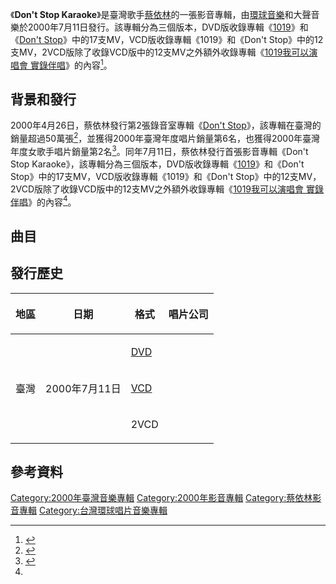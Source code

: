 {{Infobox album
| name           = Don't Stop Karaoke
| type           = compilation
| artist         = [[蔡依林|蔡依林]]
| cover          = Jolin Tsai - Don't Stop Karaoke (VCD edition).jpg
| released       = {{Start date|2000|07|11}}
| genre          = [[流行_(音樂類型)|流行]]
| length         = {{Duration|72:28}}
| label          = 
* [[環球唱片_(台灣)|環球音樂]]
* 大聲音樂
| prev_title     = [[Don't_Stop|Don't Stop]]
| prev_year      = 2000
| next_title     = [[Show_Your_Love|Show Your Love]]
| next_year      = 2000
}}

《'''Don't Stop Karaoke'''》是臺灣歌手[[蔡依林|蔡依林]]的一張影音專輯，由[[環球唱片_(台灣)|環球音樂]]和大聲音樂於2000年7月11日發行。該專輯分為三個版本，DVD版收錄專輯《[[1019_(專輯)|1019]]》和《[[Don't_Stop|Don't Stop]]》中的17支MV，VCD版收錄專輯《1019》和《Don't Stop》中的12支MV，2VCD版除了收錄VCD版中的12支MV之外額外收錄專輯《[[1019我可以演唱會_實錄伴唱|1019我可以演唱會 實錄伴唱]]》的內容<ref name=":0">{{Citation|title=Don't Stop Karaoke|url=https://music.douban.com/subject/21362508/|accessdate=2022-01-01|language=zh-CN|last=蔡依林|archive-date=2016-08-15|archive-url=https://web.archive.org/web/20160815084117/https://music.douban.com/subject/21362508/|dead-url=no}}</ref>。

== 背景和發行 ==
2000年4月26日，蔡依林發行第2張錄音室專輯《[[Don't_Stop|Don't Stop]]》，該專輯在臺灣的銷量超過50萬張<ref>{{Cite web|title=娱乐首页_内容中心_新浪网|url=http://ent.sina.com.cn/pop_music/2000-06-29/9341.shtml|access-date=2022-01-01|work=ent.sina.com.cn|archive-date=2006-06-26|archive-url=https://web.archive.org/web/20060626085651/http://ent.sina.com.cn/pop_music/2000-06-29/9341.shtml|dead-url=no}}</ref>，並獲得2000年臺灣年度唱片銷量第6名，也獲得2000年臺灣年度女歌手唱片銷量第2名<ref>{{Cite web|title=【转闲扒唱片销量】市场下滑，真正各地都大卖的也...|url=https://web.archive.org/web/20131220064849/https://www.douban.com/group/topic/39688742/|access-date=2022-01-01|date=2013-12-20|work=web.archive.org}}</ref>。同年7月11日，蔡依林發行首張影音專輯《Don't Stop Karaoke》，該專輯分為三個版本，DVD版收錄專輯《[[1019_(專輯)|1019]]》和《Don't Stop》中的17支MV，VCD版收錄專輯《1019》和《Don't Stop》中的12支MV，2VCD版除了收錄VCD版中的12支MV之外額外收錄專輯《[[1019我可以演唱會_實錄伴唱|1019我可以演唱會 實錄伴唱]]》的內容<ref name=":0" />。

== 曲目 ==
{{Tracklist
| headline = 《Don't Stop Karaoke》{{nobold|——DVD版}}
| total_length = 72:28

| title1 = [[Don't_Stop_(歌曲)|Don't Stop]]
| music1 = [[七小龙|Rachel Stevens]]<br />[[七小龙|Hannah Spearritt]]<br />[[七小龙|Bradley McIntosh]]<br />[[七小龙|Jon Lee]]<br />[[七小龙|Paul Cattermole]]<br />[[七小龙|Jo O'Meara]]<br />[[七小龙|Tina Barrett]]<br />Eliot Kennedy<br />Mike Percy<br />Tim Lever
| lyrics1 = [[艾莉絲_(主持人)|曾莉婷]]
| length1 = 3:34

| title2 = 你快樂嗎
| music2 = -{涂}-惠元
| lyrics2 = 胡如虹
| length2 = 4:36

| title3 = 什麼樣的愛
| music3 = 葉良俊
| lyrics3 = [[黃舒駿|黃舒駿]]
| length3 = 3:59

| title4 = You Gotta Know
| music4 = [[陳偉_(音樂人)|陳偉]]
| lyrics4 = 呂學涵
| length4 = 4:00

| title5 = [[我知道你很難過|我知道你很難過]]
| music5 = 葉良俊
| lyrics5 = 胡如虹
| length5 = 5:10

| title6 = Because of You
| music6 = Anders Bagge<br />Arnthor Birgisson<br />Christian Karlsson<br />Patrick Tucker
| lyrics6 = -{于}-光中
| length6 = 4:41

| title7 = 怪我太年輕
| music7 = -{涂}-惠元
| lyrics7 = [[林秋离|林秋離]]
| length7 = 4:44

| title8 = Good-Bye
| music8 = [[陳輝陽|陳輝陽]]
| lyrics8 = 曾莉婷<br />[[李峻一|李峻]]
| length8 = 4:41

| title9 = 嗨
| music9 = 劉志文
| lyrics9 = 陳靜楠
| length9 = 3:58

| title10 = 永恆
| music10 = [[李偲菘|李偲菘]]
| lyrics10 = 莊靜文
| length10 = 4:21

| title11 = [[和世界做鄰居|和世界做鄰居]]
| music11 = [[伍樂城|伍樂城]]
| lyrics11 = 莊靜文
| length11 = 3:53

| title12 = 猜想
| music12 = [[罗南·基廷|Ronan Keating]]<br />[[斯蒂芬·盖特利|Stephen Gately]]<br />Shane Lynch<br />Keith Duffy<br />Martin Brannigan<br />Ray Hedges
| lyrics12 = [[姚若龍|姚若龍]]
| length12 = 4:10

| title13 = 空白
| music13 = 劉志文
| lyrics13 = 莊靜文
| length13 = 3:47

| title14 = 你是誰
| music14 = Jose Manuel Lopez Moles
| lyrics14 = -{于}-光中
| length14 = 4:11

| title15 = 上街
| music15 = 全英勳
| lyrics15 = 曾莉婷
| length15 = 3:48

| title16 = Sugar Sugar
| music16 = Jeff Barry
| lyrics16 = Andy Kim
| length16 = 3:50

| title17 = [[The_Rose_(蔡依林歌曲)|The Rose]]
| music17 = Amanda McBroom
| lyrics17 = Amanda McBroom
| length17 = 5:05
}}
{{Tracklist
| headline = 《Don't Stop Karaoke》{{nobold|——VCD版、2VCD版（Disc 1）}}
| total_length = 51:44

| title1 = Don't Stop
| music1 = Rachel Stevens<br />Hannah Spearritt<br />Bradley McIntosh<br />Jon Lee<br />Paul Cattermole<br />Jo O'Meara<br />Tina Barrett<br />Eliot Kennedy<br />Mike Percy<br />Tim Lever
| lyrics1 = 曾莉婷
| length1 = 3:34

| title2 = 你快樂嗎
| music2 = -{涂}-惠元
| lyrics2 = 胡如虹
| length2 = 4:36

| title3 = 什麼樣的愛
| music3 = 葉良俊
| lyrics3 = 黃舒駿
| length3 = 3:59

| title4 = You Gotta Know
| music4 = 陳偉
| lyrics4 = 呂學涵
| length4 = 4:00

| title5 = 我知道你很難過
| music5 = 葉良俊
| lyrics5 = 胡如虹
| length5 = 5:10

| title6 = Because of You
| music6 = Anders Bagge<br />Arnthor Birgisson<br />Christian Karlsson<br />Patrick Tucker
| lyrics6 = -{于}-光中
| length6 = 4:41

| title7 = 怪我太年輕
| music7 = -{涂}-惠元
| lyrics7 = 林秋離
| length7 = 4:44

| title8 = Good-Bye
| music8 = 陳輝陽
| lyrics8 = 曾莉婷<br />李峻
| length8 = 4:41

| title9 = 猜想
| music9 = Ronan Keating<br />Stephen Gately<br />Shane Lynch<br />Keith Duffy<br />Martin Brannigan<br />Ray Hedges
| lyrics9 = 姚若龍
| length9 = 4:10

| title10 = Sugar Sugar
| music10 = Jeff Barry
| lyrics10 = Andy Kim
| length10 = 3:50

| title11 = 嗨
| music11 = 劉志文
| lyrics11 = 陳靜楠
| length11 = 3:58

| title12 = 永恆
| music12 = 李偲菘
| lyrics12 = 莊靜文
| length12 = 4:21
}}
{{Tracklist
| headline = 《Don't Stop Karaoke》{{nobold|——2VCD版（Disc 2：[[1019我可以演唱會_實錄伴唱|1019我可以演唱會 實錄伴唱]]）}}
| total_length = 43:45

| title1 = 上街
| music1 = 全英勳
| lyrics1 = 曾莉婷
| length1 = 4:39

| title2 = 怪我太年輕
| music2 = -{涂}-惠元
| lyrics2 = 林秋離
| length2 = 4:43

| title3 = 我知道你很難過
| music3 = 葉良俊
| lyrics3 = 胡如虹
| length3 = 4:22

| title4 = [[First_Love_(宇多田光單曲)|First Love]]
| music4 = 宇多田光
| lyrics4 = [[宇多田光|宇多田光]]
| length4 = 4:18

| title5 = [[The_Greatest_Love_of_All|Greatest Love of All]]
| music5 = Michael Masser
| lyrics5 = Linda Creed
| length5 = 4:48

| title6 = The Rose
| music6 = Amanda McBroom
| lyrics6 = Amanda McBroom
| length6 = 4:20

| title7 = 空白
| music7 = 劉志文
| lyrics7 = 莊靜文
| length7 = 3:50

| title8 = 你是誰 
| music8 = 陳輝陽
| lyrics8 = -{于}-光中
| length8 = 4:06

| title9 = 和世界做鄰居
| music9 = 伍樂城
| lyrics9 = 莊靜文
| length9 = 3:54

| title10 = Good-Bye
| music10 = 陳輝陽
| lyrics10 = 曾莉婷<br />李峻
| length10 = 4:45
}}

== 發行歷史 ==
{| class="wikitable"
!地區
!日期
!格式
!唱片公司
|-
| rowspan="3" |臺灣
| rowspan="3" |2000年7月11日
|[[DVD|DVD]]
| rowspan="3" |{{Flatlist|
* [[環球唱片_(台灣)|環球音樂]]
* 大聲音樂
}}
|-
|[[VCD|VCD]]
|-
|2VCD
|}

== 參考資料 ==
{{Reflist|30em}}

{{蔡依林}}

[[Category:2000年臺灣音樂專輯|Category:2000年臺灣音樂專輯]]
[[Category:2000年影音專輯|Category:2000年影音專輯]]
[[Category:蔡依林影音專輯|Category:蔡依林影音專輯]]
[[Category:台灣環球唱片音樂專輯|Category:台灣環球唱片音樂專輯]]